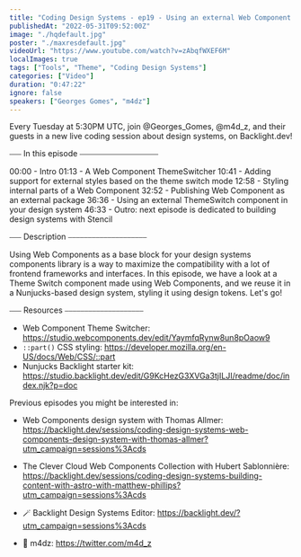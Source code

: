 ```yaml
---
title: "Coding Design Systems - ep19 - Using an external Web Component Theme Switch in your design system"
publishedAt: "2022-05-31T09:52:00Z"
image: "./hqdefault.jpg"
poster: "./maxresdefault.jpg"
videoUrl: "https://www.youtube.com/watch?v=zAbqfWXEF6M"
localImages: true
tags: ["Tools", "Theme", "Coding Design Systems"]
categories: ["Video"]
duration: "0:47:22"
ignore: false
speakers: ["Georges Gomes", "m4dz"]
---
```


Every Tuesday at 5:30PM UTC, join @Georges_Gomes, @m4d_z, and their guests in a new live coding session about design systems, on Backlight.dev!

⎯⎯⎯ In this episode ⎯⎯⎯⎯⎯⎯⎯⎯⎯⎯⎯⎯⎯⎯⎯⎯⎯⎯⎯⎯

00:00 - Intro
01:13 - A Web Component ThemeSwitcher
10:41 - Adding support for external styles based on the theme switch mode
12:58 - Styling internal parts of a Web Component
32:52 - Publishing Web Component as an external package
36:36 - Using an external ThemeSwitch component in your design system
46:33 - Outro: next episode is dedicated to building design systems with Stencil

⎯⎯⎯ Description ⎯⎯⎯⎯⎯⎯⎯⎯⎯⎯⎯⎯⎯⎯⎯⎯⎯⎯⎯⎯

Using Web Components as a base block for your design systems components library is a way to maximize the compatibility with a lot of frontend frameworks and interfaces. In this episode, we have a look at a Theme Switch component made using Web Components, and we reuse it in a Nunjucks-based design system, styling it using design tokens. Let's go!

⎯⎯⎯ Resources ⎯⎯⎯⎯⎯⎯⎯⎯⎯⎯⎯⎯⎯⎯⎯⎯⎯⎯⎯⎯

- Web Component Theme Switcher: https://studio.webcomponents.dev/edit/YaymfqRynw8un8pOaow9
- `::part()` CSS styling: https://developer.mozilla.org/en-US/docs/Web/CSS/::part
- Nunjucks Backlight starter kit: https://studio.backlight.dev/edit/G9KcHezG3XVGa3tjILJI/readme/doc/index.njk?p=doc

Previous episodes you might be interested in:

- Web Components design system with Thomas Allmer: https://backlight.dev/sessions/coding-design-systems-web-components-design-system-with-thomas-allmer?utm_campaign=sessions%3Acds
- The Clever Cloud Web Components Collection with Hubert Sablonnière: https://backlight.dev/sessions/coding-design-systems-building-content-with-astro-with-matthew-phillips?utm_campaign=sessions%3Acds

- 🪄 Backlight Design Systems Editor: https://backlight.dev/?utm_campaign=sessions%3Acds
- 🐥 m4dz: https://twitter.com/m4d_z
